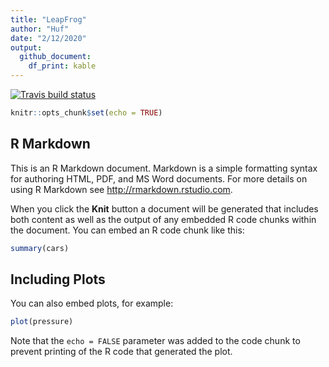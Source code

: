 ```yaml
---
title: "LeapFrog"
author: "Huf"
date: "2/12/2020"
output: 
  github_document:
    df_print: kable
---
```


<!-- badges: start -->
  [![Travis build status](https://travis-ci.org/bjhufstetler/LeapFrog.svg?branch=master)](https://travis-ci.org/bjhufstetler/LeapFrog)
<!-- badges: end -->
  
```r
knitr::opts_chunk$set(echo = TRUE)
```

## R Markdown

This is an R Markdown document. Markdown is a simple formatting syntax for authoring HTML, PDF, and MS Word documents. For more details on using R Markdown see <http://rmarkdown.rstudio.com>.

When you click the **Knit** button a document will be generated that includes both content as well as the output of any embedded R code chunks within the document. You can embed an R code chunk like this:

```r
summary(cars)
```

## Including Plots

You can also embed plots, for example:

```r
plot(pressure)
```

Note that the `echo = FALSE` parameter was added to the code chunk to prevent printing of the R code that generated the plot.
